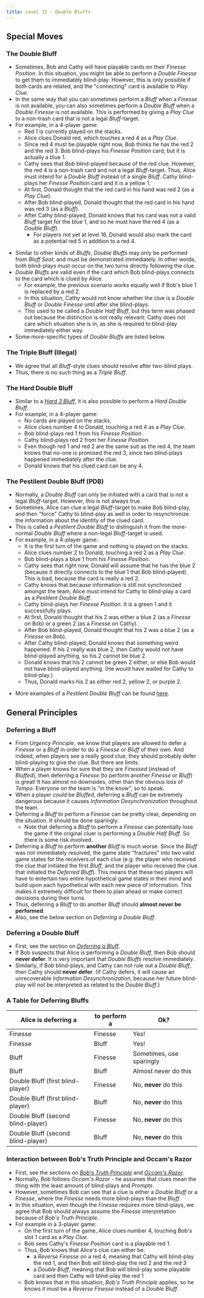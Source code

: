 ```yaml
---
title: Level 15 - Double Bluffs
---
```



## Special Moves

### The Double Bluff

- Sometimes, Bob and Cathy will have playable cards on their _Finesse Position_. In this situation, you might be able to perform a _Double Finesse_ to get them to immediately blind-play. However, this is only possible if both cards are related, and the "connecting" card is available to _Play Clue_.
- In the same way that you can sometimes perform a _Bluff_ when a _Finesse_ is not available, you can also sometimes perform a _Double Bluff_ when a _Double Finesse_ is not available. This is performed by giving a _Play Clue_ to a non-trash card that is not a legal _Bluff_-target.
- For example, in a 4-player game:
  - Red 1 is currently played on the stacks.
  - Alice clues Donald red, which touches a red 4 as a _Play Clue_.
  - Since red 4 must be playable right now, Bob thinks he has the red 2 and the red 3. Bob blind-plays his _Finesse Position_ card, but it is actually a blue 1.
  - Cathy sees that Bob blind-played because of the red clue. However, the red 4 is a non-trash card and not a legal _Bluff_-target. Thus, Alice must intend for a _Double Bluff_ instead of a single _Bluff_. Cathy blind-plays her _Finesse Position_ card and it is a yellow 1.
  - At first, Donald thought that the red card in his hand was red 2 (as a _Play Clue_).
  - After Bob blind-played, Donald thought that the red card in his hand was red 3 (as a _Bluff_).
  - After Cathy blind-played, Donald knows that his card was not a valid _Bluff_ target for the blue 1, and so he must have the red 4 (as a _Double Bluff_).
    - For players not yet at level 16, Donald would also mark the card as a potential red 5 in addition to a red 4.

<DoubleBluff />

- Similar to other kinds of _Bluffs_, _Double Bluffs_ may only be performed from _Bluff Seat_, and must be demonstrated immediately. In other words, both blind-plays must occur on the two turns directly following the clue.
- _Double Bluffs_ are valid even if the card which Bob blind-plays connects to the card which is clued by Alice.
  - For example, the previous scenario works equally well if Bob's blue 1 is replaced by a red 2.
  - In this situation, Cathy would not know whether the clue is a _Double Bluff_ or _Double Finesse_ until after she blind-plays.
  - This used to be called a _Double Half Bluff_, but this term was phased out because the distinction is not really relevant: Cathy does not care which situation she is in, as she is required to blind-play immediately either way.
- Some more-specific types of _Double Bluffs_ are listed below.

### The Triple Bluff (Illegal)

- We agree that all _Bluff_-style clues should resolve after two-blind plays.
- Thus, there is no such thing as a _Triple Bluff_.

### The Hard Double Bluff

- Similar to a _[Hard 3 Bluff](level-13.mdx#the-hard-3-bluff)_, it is also possible to perform a _Hard Double Bluff_.
- For example, in a 4-player game:
  - No cards are played on the stacks.
  - Alice clues number 4 to Donald, touching a red 4 as a _Play Clue_.
  - Bob blind-plays red 1 from his _Finesse Position_.
  - Cathy blind-plays red 2 from her _Finesse Position_.
  - Even though red 1 and red 2 are the same suit as the red 4, the team knows that no-one is promised the red 3, since two blind-plays happened immediately after the clue.
  - Donald knows that his clued card can be any 4.

<HardDoubleBluff />

### The Pestilent Double Bluff (PDB)

- Normally, a _Double Bluff_ can only be initiated with a card that is not a legal _Bluff_-target. However, this is not always true.
- Sometimes, Alice can clue a legal _Bluff_-target to make Bob blind-play, and then "force" Cathy to blind-play as well in order to resynchronize the information about the identity of the clued card.
- This is called a _Pestilent Double Bluff_ to distinguish it from the more-normal _Double Bluff_ where a non-legal _Bluff_-target is used.
- For example, in a 4-player game:
  - It is the first turn of the game and nothing is played on the stacks.
  - Alice clues number 2 to Donald, touching a red 2 as a _Play Clue_.
  - Bob blind-plays a blue 1 from his _Finesse Position_.
  - Cathy sees that right now, Donald will assume that he has the blue 2 (because it directly connects to the blue 1 that Bob blind-played). This is bad, because the card is really a red 2.
  - Cathy knows that because information is still not synchronized amongst the team, Alice must intend for Cathy to blind-play a card as a _Pestilent Double Bluff_.
  - Cathy blind-plays her _Finesse Position_. It is a green 1 and it successfully plays.
  - At first, Donald thought that his 2 was either a blue 2 (as a _Finesse_ on Bob) or a green 2 (as a _Finesse_ on Cathy).
  - After Bob blind-played, Donald thought that his 2 was a blue 2 (as a _Finesse_ on Bob).
  - After Cathy blind-played, Donald knows that something weird happened. If his 2 really was blue 2, then Cathy would not have blind-played anything, so his 2 cannot be blue 2.
  - Donald knows that his 2 cannot be green 2 either, or else Bob would not have blind-played anything. (He would have waited for Cathy to blind-play.)
  - Thus, Donald marks his 2 as either red 2, yellow 2, or purple 2.

<PestilentDoubleBluff />

- More examples of a _Pestilent Double Bluff_ can be found [here](examples/pestilent-double-bluff.mdx).

## General Principles

### Deferring a Bluff

- From _Urgency Principle_, we know that players are allowed to defer a _Finesse_ or a _Bluff_ in order to do a _Finesse_ or _Bluff_ of their own. And indeed, when players see a really good clue, they should probably defer blind-playing to give the clue. But there are limits.
- When a player knows for sure that they are _Finessed_ (instead of _Bluffed_), then deferring a _Finesse_ (to perform another _Finesse_ or _Bluff_) is great! It has almost no downsides, other than the obvious loss of _Tempo_. Everyone on the team is "in the know", so to speak.
- When a player _could_ be _Bluffed_, deferring a _Bluff_ can be extremely dangerous because it causes _Information Desynchronization_ throughout the team.
- Deferring a _Bluff_ to perform a _Finesse_ can be pretty clear, depending on the situation. It should be done sparingly.
  - Note that deferring a _Bluff_ to perform a _Finesse_ can potentially lose the game if the original cluer is performing a _Double Half Bluff_. So there is some risk involved.
- Deferring a _Bluff_ to perform **another** _Bluff_ is much worse. Since the _Bluff_ was not immediately resolved, the game state "fractures" into two valid game states for the receivers of each clue (e.g. the player who received the clue that initiated the first _Bluff_, and the player who received the clue that initiated the _Deferred Bluff_). This means that these two players will have to entertain two entire hypothetical game states in their mind and build upon each hypothetical with each new piece of information. This makes it extremely difficult for them to plan ahead or make correct decisions during their turns.
- Thus, deferring a _Bluff_ to do another _Bluff_ should **almost never be performed**.
- Also, see the below section on _Deferring a Double Bluff_.

### Deferring a Double Bluff

- First, see the section on _[Deferring a Bluff](#deferring-a-bluff)_.
- If Bob suspects that Alice is performing a _Double Bluff_, then Bob should **never defer**. It is very important that _Double Bluffs_ resolve immediately.
- Similarly, if Bob blind-plays, and Cathy can not rule out a _Double Bluff_, then Cathy should **never defer**. (If Cathy defers, it will cause an unrecoverable _Information Desynchronization_, because her future blind-play will not be interpreted as related to the _Double Bluff_.)

### A Table for Deferring Bluffs

| Alice is deferring a               | to perform a | Ok?                      |
| ---------------------------------- | ------------ | ------------------------ |
| Finesse                            | Finesse      | Yes!                     |
| Finesse                            | Bluff        | Yes!                     |
| Bluff                              | Finesse      | Sometimes, use sparingly |
| Bluff                              | Bluff        | Almost never do this     |
| Double Bluff (first blind-player)  | Finesse      | No, **never** do this    |
| Double Bluff (first blind-player)  | Bluff        | No, **never** do this    |
| Double Bluff (second blind-player) | Finesse      | No, **never** do this    |
| Double Bluff (second blind-player) | Bluff        | No, **never** do this    |

### Interaction between Bob's Truth Principle and Occam's Razor

- First, see the sections on _[Bob's Truth Principle](level-11.mdx#bobs-truth-principle-part-1)_ and _[Occam's Razor](level-11.mdx#clue-interpretation--occams-razor)_.
- Normally, Bob follows _Occam's Razor_ - he assumes that clues mean the thing with the least amount of blind-plays and _Prompts_.
- However, sometimes Bob can see that a clue is either a _Double Bluff_ or a _Finesse_, where the _Finesse_ needs more blind-plays than the _Bluff_.
- In this situation, even though the _Finesse_ requires more blind-plays, we agree that Bob should always assume the _Finesse_ interpretation because of _Bob's Truth Principle_.
- For example in a 3-player game:
  - On the first turn of the game, Alice clues number 4, touching Bob's slot 1 card as a _Play Clue_.
  - Bob sees Cathy's _Finesse Position_ card is a playable red 1.
  - Thus, Bob knows that Alice's clue can either be:
    - a _Reverse Finesse_ on a red 4, meaning that Cathy will blind-play the red 1, and then Bob will blind-play the red 2 and the red 3
    - a _Double Bluff_, meaning that Bob will blind-play some playable card and then Cathy will blind-play the red 1
  - Bob knows that in this situation, _Bob's Truth Principle_ applies, so he knows it must be a _Reverse Finesse_ instead of a _Double Bluff_.
